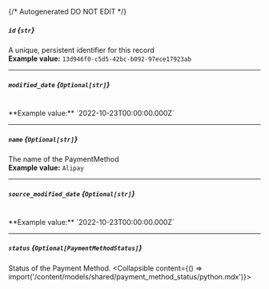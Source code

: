 {/* Autogenerated DO NOT EDIT  */}

##### `id` *{`str`}*
A unique, persistent identifier for this record
<br/>
**Example value:** `13d946f0-c5d5-42bc-b092-97ece17923ab`

---
##### `modified_date` *{`Optional[str]`}*
<br/>
**Example value:** `2022-10-23T00:00:00.000Z`

---
##### `name` *{`Optional[str]`}*
The name of the PaymentMethod
<br/>
**Example value:** `Alipay`

---
##### `source_modified_date` *{`Optional[str]`}*
<br/>
**Example value:** `2022-10-23T00:00:00.000Z`

---
##### `status` *{`Optional[PaymentMethodStatus]`}*
Status of the Payment Method.
<Collapsible content={() => import('/content/models/shared/payment_method_status/python.mdx')}>
</Collapsible>

